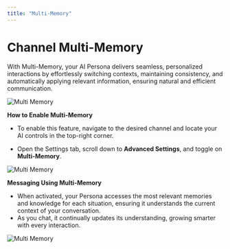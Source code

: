 ```yaml
---
title: "Multi-Memory"
---
```


# Channel Multi-Memory


With Multi-Memory, your AI Persona delivers seamless, personalized interactions by effortlessly switching contexts, maintaining consistency, and automatically applying relevant information, ensuring natural and efficient communication.

![Multi Memory](/images/memory1.png)

**How to Enable Multi-Memory**

* To enable this feature, navigate to the desired channel and locate your AI controls in the top-right corner.

* Open the Settings tab, scroll down to **Advanced Settings**, and toggle on **Multi-Memory**.

![Multi Memory](/images/memory2.png)

**Messaging Using Multi-Memory**

* When activated, your Persona accesses the most relevant memories and knowledge for each situation, ensuring it understands the current context of your conversation.
* As you chat, it continually updates its understanding, growing smarter with every interaction.

![Multi Memory](/images/memory3.png)
